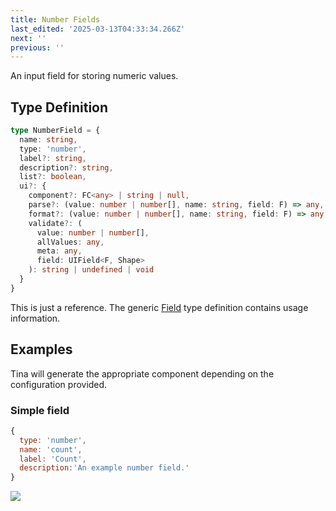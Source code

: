 ```yaml
---
title: Number Fields
last_edited: '2025-03-13T04:33:34.266Z'
next: ''
previous: ''
---
```


An input field for storing numeric values.

## Type Definition

```ts
type NumberField = {
  name: string,
  type: 'number',
  label?: string,
  description?: string,
  list?: boolean,
  ui?: {
    component?: FC<any> | string | null,
    parse?: (value: number | number[], name: string, field: F) => any,
    format?: (value: number | number[], name: string, field: F) => any,
    validate?: (
      value: number | number[],
      allValues: any,
      meta: any,
      field: UIField<F, Shape>
    ): string | undefined | void
  }
}
```

This is just a reference. The generic [Field](/docs/reference/fields) type definition contains usage information.

## Examples

Tina will generate the appropriate component depending on the configuration provided.

### Simple field

```javascript
{
  type: 'number',
  name: 'count',
  label: 'Count',
  description:'An example number field.'
}
```

![](/img/docs/reference/count-field.png)
